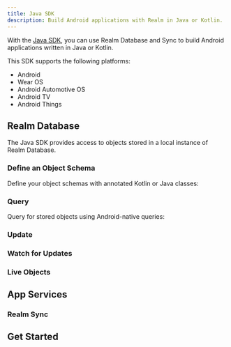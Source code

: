 ```yaml
---
title: Java SDK
description: Build Android applications with Realm in Java or Kotlin.
---
```


With the [Java SDK](https://github.com/realm/realm-java), you can use
Realm Database and Sync to build Android applications written in Java or
Kotlin.

This SDK supports the following platforms:

- Android
- Wear OS
- Android Automotive OS
- Android TV
- Android Things

## Realm Database

The Java SDK provides access to objects stored in a local
instance of Realm Database.

### Define an Object Schema

Define your object schemas with annotated Kotlin or Java classes:

### Query

Query for stored objects using Android-native queries:

### Update

### Watch for Updates

### Live Objects

## App Services

### Realm Sync

## Get Started
